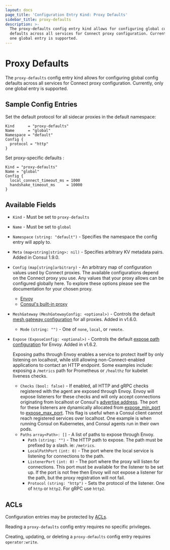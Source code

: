 ```yaml
---
layout: docs
page_title: 'Configuration Entry Kind: Proxy Defaults'
sidebar_title: proxy-defaults
description: >-
  The proxy-defaults config entry kind allows for configuring global config
  defaults across all services for Connect proxy configuration. Currently, only
  one global entry is supported.
---
```


# Proxy Defaults

The `proxy-defaults` config entry kind allows for configuring global config
defaults across all services for Connect proxy configuration. Currently, only
one global entry is supported.

## Sample Config Entries

Set the default protocol for all sidecar proxies in the default namespace:

```hcl
Kind      = "proxy-defaults"
Name      = "global"
Namespace = "default"
Config {
  protocol = "http"
}
```

Set proxy-specific defaults :

```hcl
Kind = "proxy-defaults"
Name = "global"
Config {
  local_connect_timeout_ms = 1000
  handshake_timeout_ms     = 10000
}
```

## Available Fields

- `Kind` - Must be set to `proxy-defaults`

- `Name` - Must be set to `global`

- `Namespace` `(string: "default")` <EnterpriseAlert inline /> - Specifies the namespace the config entry will apply to.

- `Meta` `(map<string|string>: nil)` - Specifies arbitrary KV metadata pairs. Added in Consul 1.9.0.

- `Config` `(map[string]arbitrary)` - An arbitrary map of configuration values used by Connect proxies.
  The available configurations depend on the Connect proxy you use. Any values
  that your proxy allows can be configured globally here. To
  explore these options please see the documentation for your chosen proxy.

  - [Envoy](/docs/connect/proxies/envoy#bootstrap-configuration)
  - [Consul's built-in proxy](/docs/connect/proxies/built-in)

- `MeshGateway` `(MeshGatewayConfig: <optional>)` - Controls the default
  [mesh gateway configuration](/docs/connect/mesh-gateway#connect-proxy-configuration)
  for all proxies. Added in v1.6.0.

  - `Mode` `(string: "")` - One of `none`, `local`, or `remote`.

- `Expose` `(ExposeConfig: <optional>)` - Controls the default
  [expose path configuration](/docs/connect/registration/service-registration#expose-paths-configuration-reference)
  for Envoy. Added in v1.6.2.

  Exposing paths through Envoy enables a service to protect itself by only listening on localhost, while still allowing
  non-Connect-enabled applications to contact an HTTP endpoint.
  Some examples include: exposing a `/metrics` path for Prometheus or `/healthz` for kubelet liveness checks.

  - `Checks` `(bool: false)` - If enabled, all HTTP and gRPC checks registered with the agent are exposed through Envoy.
    Envoy will expose listeners for these checks and will only accept connections originating from localhost or Consul's
    [advertise address](/docs/agent/options#advertise). The port for these listeners are dynamically allocated from
    [expose_min_port](/docs/agent/options#expose_min_port) to [expose_max_port](/docs/agent/options#expose_max_port).
    This flag is useful when a Consul client cannot reach registered services over localhost. One example is when running
    Consul on Kubernetes, and Consul agents run in their own pods.
  - `Paths` `array<Path>: []` - A list of paths to expose through Envoy.
    - `Path` `(string: "")` - The HTTP path to expose. The path must be prefixed by a slash. ie: `/metrics`.
    - `LocalPathPort` `(int: 0)` - The port where the local service is listening for connections to the path.
    - `ListenerPort` `(int: 0)` - The port where the proxy will listen for connections. This port must be available
      for the listener to be set up. If the port is not free then Envoy will not expose a listener for the path,
      but the proxy registration will not fail.
    - `Protocol` `(string: "http")` - Sets the protocol of the listener. One of `http` or `http2`. For gRPC use `http2`.

## ACLs

Configuration entries may be protected by
[ACLs](https://learn.hashicorp.com/tutorials/consul/access-control-setup-production).

Reading a `proxy-defaults` config entry requires no specific privileges.

Creating, updating, or deleting a `proxy-defaults` config entry requires
`operator:write`.
